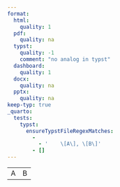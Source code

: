 ```yaml
---
format:
  html:
    quality: 1
  pdf:
    quality: na
  typst:
    quality: -1
    comment: "no analog in typst"
  dashboard:
    quality: 1
  docx:
    quality: na
  pptx:
    quality: na
keep-typ: true
_quarto:
  tests:
    typst:
      ensureTypstFileRegexMatches:
        -
          - '    \[A\], \[B\]'
        - []
---
```


```{=html}
<table>
    <tr><td style="border-width: 17ex">A</td><td>B</td></tr>
</table>
```

